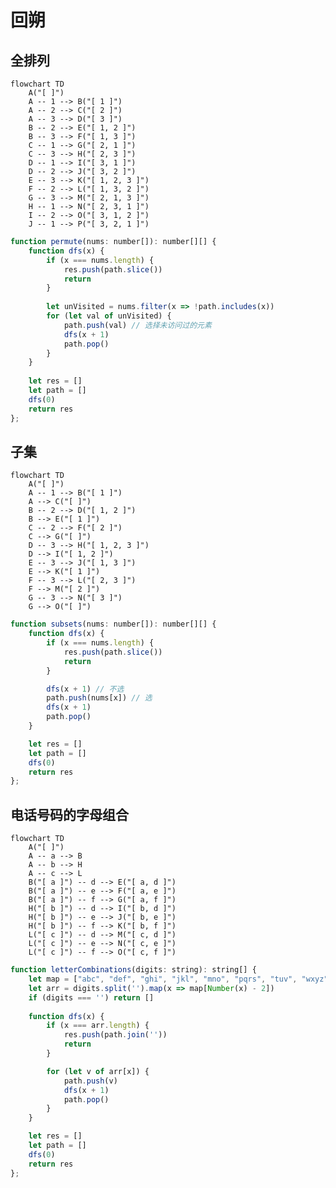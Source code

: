 # 回朔
## 全排列
```mermaid
flowchart TD
    A("[ ]")
    A -- 1 --> B("[ 1 ]")
    A -- 2 --> C("[ 2 ]")
    A -- 3 --> D("[ 3 ]")
    B -- 2 --> E("[ 1, 2 ]")
    B -- 3 --> F("[ 1, 3 ]")
    C -- 1 --> G("[ 2, 1 ]")
    C -- 3 --> H("[ 2, 3 ]")
    D -- 1 --> I("[ 3, 1 ]")
    D -- 2 --> J("[ 3, 2 ]")
    E -- 3 --> K("[ 1, 2, 3 ]")
    F -- 2 --> L("[ 1, 3, 2 ]")
    G -- 3 --> M("[ 2, 1, 3 ]")
    H -- 1 --> N("[ 2, 3, 1 ]") 
    I -- 2 --> O("[ 3, 1, 2 ]")
    J -- 1 --> P("[ 3, 2, 1 ]")
```
```js
function permute(nums: number[]): number[][] {
    function dfs(x) {
        if (x === nums.length) {
            res.push(path.slice())
            return
        }
        
        let unVisited = nums.filter(x => !path.includes(x))
        for (let val of unVisited) {
            path.push(val) // 选择未访问过的元素
            dfs(x + 1)
            path.pop()
        }
    }
    
    let res = []
    let path = []
    dfs(0)
    return res
};
```
## 子集
```mermaid
flowchart TD
    A("[ ]")
    A -- 1 --> B("[ 1 ]")
    A --> C("[ ]")
    B -- 2 --> D("[ 1, 2 ]")
    B --> E("[ 1 ]")
    C -- 2 --> F("[ 2 ]")
    C --> G("[ ]")
    D -- 3 --> H("[ 1, 2, 3 ]")
    D --> I("[ 1, 2 ]")
    E -- 3 --> J("[ 1, 3 ]")
    E --> K("[ 1 ]")
    F -- 3 --> L("[ 2, 3 ]")
    F --> M("[ 2 ]")
    G -- 3 --> N("[ 3 ]")
    G --> O("[ ]")
```
```js
function subsets(nums: number[]): number[][] {
    function dfs(x) {
        if (x === nums.length) {
            res.push(path.slice())
            return
        }

        dfs(x + 1) // 不选
        path.push(nums[x]) // 选
        dfs(x + 1)
        path.pop()
    }

    let res = []
    let path = []
    dfs(0)
    return res
};
```
## 电话号码的字母组合
```mermaid
flowchart TD
    A("[ ]")
    A -- a --> B
    A -- b --> H
    A -- c --> L
    B("[ a ]") -- d --> E("[ a, d ]")
    B("[ a ]") -- e --> F("[ a, e ]")
    B("[ a ]") -- f --> G("[ a, f ]")
    H("[ b ]") -- d --> I("[ b, d ]")
    H("[ b ]") -- e --> J("[ b, e ]")
    H("[ b ]") -- f --> K("[ b, f ]")
    L("[ c ]") -- d --> M("[ c, d ]")
    L("[ c ]") -- e --> N("[ c, e ]")
    L("[ c ]") -- f --> O("[ c, f ]")
```
```js
function letterCombinations(digits: string): string[] {
    let map = ["abc", "def", "ghi", "jkl", "mno", "pqrs", "tuv", "wxyz"]
    let arr = digits.split('').map(x => map[Number(x) - 2])
    if (digits === '') return []
    
    function dfs(x) {
        if (x === arr.length) {
            res.push(path.join(''))
            return
        }

        for (let v of arr[x]) {
            path.push(v)
            dfs(x + 1)
            path.pop()
        }
    }

    let res = []
    let path = []
    dfs(0)
    return res
};
```